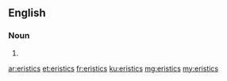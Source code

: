 ==English==

===Noun===
{{head|en|plural}}

# {{plural of|eristic|lang=en}}

[[ar:eristics]]
[[et:eristics]]
[[fr:eristics]]
[[ku:eristics]]
[[mg:eristics]]
[[my:eristics]]